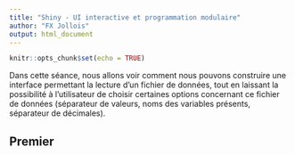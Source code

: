 ```yaml
---
title: "Shiny - UI interactive et programmation modulaire"
author: "FX Jollois"
output: html_document
---
```


```r
knitr::opts_chunk$set(echo = TRUE)
```

Dans cette séance, nous allons voir comment nous pouvons construire une interface permettant la lecture d'un fichier de données, tout en laissant la possibilité à l'utilisateur de choisir certaines options concernant ce fichier de données (séparateur de valeurs, noms des variables présents, séparateur de décimales).

## Premier

<!--

flexdashboard

1. présentation
2. valueBox et autres "nouveautés"

UI réactive

cf code


-->